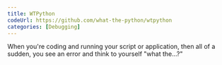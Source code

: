 ```yaml
---
title: WTPython
codeUrl: https://github.com/what-the-python/wtpython
categories: [Debugging]
---
```


When you're coding and running your script or application, then all of a sudden, you see an error and think to yourself "what the...?"
